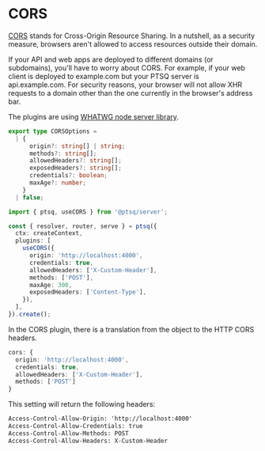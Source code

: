 # CORS

[CORS](https://developer.mozilla.org/en-US/docs/Web/HTTP/CORS) stands for Cross-Origin Resource Sharing.
In a nutshell, as a security measure, browsers aren't allowed to access resources outside their domain.

If your API and web apps are deployed to different domains (or subdomains), you'll have to worry about CORS. For example, if your web client is deployed to example.com but your PTSQ server is api.example.com. For security reasons, your browser will not allow XHR requests to a domain other than the one currently in the browser's address bar.

The plugins are using [WHATWG node server library](https://www.npmjs.com/package/@whatwg-node/server).

```ts filename="CORS options interface"
export type CORSOptions =
  | {
      origin?: string[] | string;
      methods?: string[];
      allowedHeaders?: string[];
      exposedHeaders?: string[];
      credentials?: boolean;
      maxAge?: number;
    }
  | false;
```

```ts copy filename="CORS setting"
import { ptsq, useCORS } from '@ptsq/server';

const { resolver, router, serve } = ptsq({
  ctx: createContext,
  plugins: [
    useCORS({
      origin: 'http://localhost:4000',
      credentials: true,
      allowedHeaders: ['X-Custom-Header'],
      methods: ['POST'],
      maxAge: 300,
      exposedHeaders: ['Content-Type'],
    }),
  ],
}).create();
```

In the CORS plugin, there is a translation from the object to the HTTP CORS headers.

```ts filename="CORS settings in useCORS function"
cors: {
  origin: 'http://localhost:4000',
  credentials: true,
  allowedHeaders: ['X-Custom-Header'],
  methods: ['POST']
}
```

This setting will return the following headers:

```txt filename="Resulting CORS headers"
Access-Control-Allow-Origin: 'http://localhost:4000'
Access-Control-Allow-Credentials: true
Access-Control-Allow-Methods: POST
Access-Control-Allow-Headers: X-Custom-Header
```
